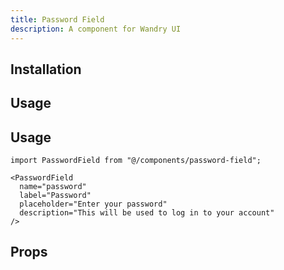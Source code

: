 ```yaml
---
title: Password Field
description: A component for Wandry UI
---
```


## Installation

<CodeBlockCommand
  __pnpm__="pnpm dlx shadcn@latest add https://ui.wandry.com.ua/r/password-field.json"
  __npm__="npx shadcn@latest add https://ui.wandry.com.ua/r/password-field.json"
  __bun__="bunx --bun shadcn@latest add https://ui.wandry.com.ua/r/password-field.json"
  __yarn__="yarn dlx shadcn@latest add https://ui.wandry.com.ua/r/password-field.json"
/>

## Usage

<ComponentPreview
  src="/registry/examples/password-field-demo.tsx"
  name="password-field-demo"
  description="A component for Wandry UI"
  align="center"
/>

## Usage

```tsx
import PasswordField from "@/components/password-field";
```

```tsx
<PasswordField
  name="password"
  label="Password"
  placeholder="Enter your password"
  description="This will be used to log in to your account"
/>
```

## Props

<AutoTypeTable
  path="registry/wandry-ui/password-field.tsx"
  name="PasswordFieldProps"
/>
